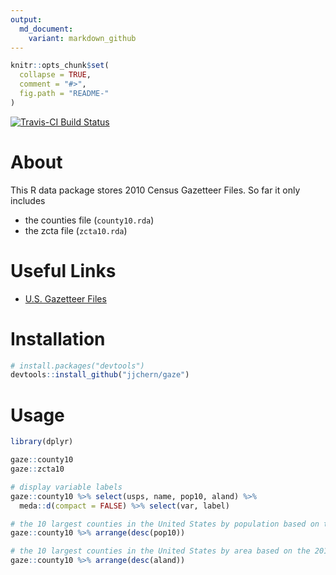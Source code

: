 ```yaml
---
output:
  md_document:
    variant: markdown_github
---
```


<!-- README.md is generated from README.Rmd. Please edit that file -->

```r
knitr::opts_chunk$set(
  collapse = TRUE,
  comment = "#>",
  fig.path = "README-"
)
```

[![Travis-CI Build Status](https://travis-ci.org/jjchern/gaze.svg?branch=master)](https://travis-ci.org/jjchern/gaze)


# About

This R data package stores 2010 Census Gazetteer Files. So far it only includes

- the counties file (`county10.rda`)
- the zcta file (`zcta10.rda`)

# Useful Links

- [U.S. Gazetteer Files](https://www.census.gov/geo/maps-data/data/gazetteer.html)

# Installation 

```r
# install.packages("devtools")
devtools::install_github("jjchern/gaze")
```

# Usage

```r
library(dplyr)

gaze::county10
gaze::zcta10

# display variable labels
gaze::county10 %>% select(usps, name, pop10, aland) %>% 
  meda::d(compact = FALSE) %>% select(var, label)

# the 10 largest counties in the United States by population based on the 2010 Census
gaze::county10 %>% arrange(desc(pop10))

# the 10 largest counties in the United States by area based on the 2010 Census
gaze::county10 %>% arrange(desc(aland))
```


